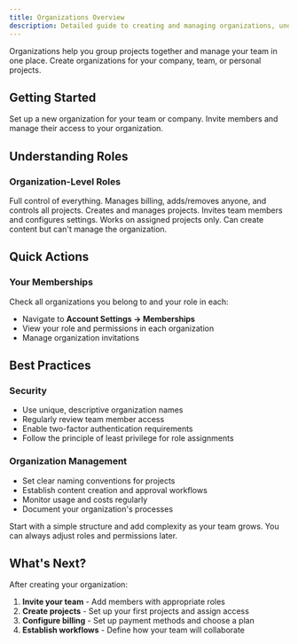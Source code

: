 ```yaml
---
title: Organizations Overview
description: Detailed guide to creating and managing organizations, understanding roles, and team collaboration.
---
```



Organizations help you group projects together and manage your team in one place. Create organizations for your company, team, or personal projects.

## Getting Started

<Columns cols={2}>
  <Card
    title="Create an Organization"
    href="/platform/account-teams/create-organization"
    icon="building"
  >
    Set up a new organization for your team or company.
  </Card>
  <Card
    title="Team Management"
    href="/platform/account-teams/team-management"
    icon="users"
  >
    Invite members and manage their access to your organization.
  </Card>
</Columns>

## Understanding Roles

### Organization-Level Roles

<Columns cols={3}>
  <Card title="Owner">
    Full control of everything. Manages billing, adds/removes anyone, and controls all projects.
  </Card>
  <Card title="Admin">
    Creates and manages projects. Invites team members and configures settings.
  </Card>
  <Card title="Member">
    Works on assigned projects only. Can create content but can't manage the organization.
  </Card>
</Columns>

## Quick Actions

### Your Memberships

Check all organizations you belong to and your role in each:
- Navigate to **Account Settings → Memberships**
- View your role and permissions in each organization
- Manage organization invitations

## Best Practices

### Security
- Use unique, descriptive organization names
- Regularly review team member access
- Enable two-factor authentication requirements
- Follow the principle of least privilege for role assignments

### Organization Management
- Set clear naming conventions for projects
- Establish content creation and approval workflows
- Monitor usage and costs regularly
- Document your organization's processes

<Callout type="tip">
  Start with a simple structure and add complexity as your team grows. You can always adjust roles and permissions
  later.
</Callout>

## What's Next?

After creating your organization:
1. **Invite your team** - Add members with appropriate roles
2. **Create projects** - Set up your first projects and assign access
3. **Configure billing** - Set up payment methods and choose a plan
4. **Establish workflows** - Define how your team will collaborate